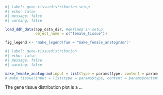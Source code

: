 ```r
#| label: gene-tissuedistribution-setup
#| echo: false
#| message: false
#| warning: false

load_ddh_data(app_data_dir, #defined in setup
              object_name = c("female_tissue"))

fig_legend <- 'make_legend(fun = "make_female_anatogram")'
```

```r
#| label: gene-tissuedistribution
#| echo: false
#| message: false
#| warning: false

make_female_anatogram(input = list(type = params$type, content = params$content))
# make_tissue(input = list(type = params$type, content = params$content))
```
The gene tissue distribution plot is a ... 

